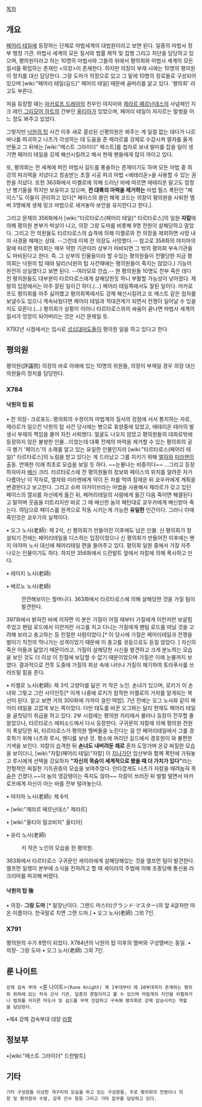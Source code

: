 [[목차]]
== 개요 ==
[[페어리 테일]]에 등장하는 단체로 마법세계의 대법원이라고 보면 된다. 일종의 마법사 정부 행정 기관. 
마법사 세계의 모든 질서와 법률 제작 및 집행 그리고 처단을 담당하고 있으며, 평의원이라고 하는 10명의 마법사와 그들의 위에서 평의회와 마법사 세계의 모든 질서를 확립하는 존재인 <의장>이 존재한다. 하지만 의장이 부재 시에는 10명의 평의원이 정치를 대신 담당한다.
그랑 도마가 의장으로 있고 그 밑에 10명의 장로들로 구성되어 있으며 [wiki:"페어리 테일(길드)" 페어리 테일] 때문에 골머리를 앓고 있다.
'평의회' 라고도 부른다.

처음 등장할 때는 [[마카로프 드레아]]의 친우인 야지마와 [[제라르 페르난데스]]의 사념체인 지크 레인,[[그리모어 하트]]의 간부인 [[울티아]]가 있었으며, 페어리 테일이 저지르는 말썽을 어느 정도 봐주고 있었다.

그렇지만 [[낙원의 탑]] 사건 이후 새로 결성된 신평의원은 봐주는 게 일절 없는 데다가 니르바나를 파괴하고 나츠가 각성하는 데 도움을 준 제라르를 강제로 수감시켜 엘자를 울게 만들고 그 뒤에는 [wiki:"메스트 그라이더" 메스트]를 첩자로 보내 빌미를 잡을 일이 생기면 페어리 테일을 강제 해산시킬려고 해서 현재 팬들에게 많이 까이고 있다. 

또, 평의회는 전 세계에 퍼진 마법사 길드를 통솔하는 존재이기도 하며 모든 마법 중 최강의 파괴력을 지녔다고 칭송받는 초절 시공 파괴 마법 <에테리온>을 사용할 수 있는 권한을 지녔다.  
또한 363화에서 미켈로에 의해 드러난 바에 따르면 에테리온 말고도 엄청난 병기들을 적지만 보유하고 있으며, '''전 대륙의 마력을 제거하는''' 마법 펄스 폭탄인 "페이스"도 이들이 관리하고 있다[* 페이스의 봉인 해제 코드는 의장이 평의원을 사퇴한 멤버 3명에게 생체 링크 마법으로 새겨놓아 보안을 유지한다고 한다.]. 

 
그리고 문제의 356화에서 [wiki:"타르타로스(페어리 테일)" 타르타로스]의 일원 '''자칼'''에 의해 평의원 본부가 박살이 나고, 의장 그랑 도마를 비롯해 9명 전원이 살해당하고 말았다. 그리고 전 의원들도 타르타로스의 습격에 의해 미켈로와 전 의장을 제외하면 사망 내지 사경을 헤매는 상태. --그런데 이제 전 의장도 사망했다.-- 참고로 358화의 야지마의 말에 따르면 평의회는 매우 약한 기관이라 상부가 마비되면 그 밖의 평의회 부속기관들도 마비된다고 한다. 즉. 그 상부의 인물들이라 할 수있는 평의원들이 전멸당한 지금 평의회는 낙원의 탑 때와 달리(낙원의 탑 사건때에는 평의원들이 죽지는 않았다.) 기능이 완전히 상실했다고 보면 된다. --여러모로 안습.--  현 평의원들 10명도 전부 죽은 데다 전 평의원들도 대부분이 타르타로스에게 살해당한듯 하니 부활할 가능성이 낮아졌다. 제랄의 입장에서는 아주 잘된 일이긴 하다.(...) 페어리 테일쪽에서도 잘된 일이다. 마카로프도 평의회를 아주 싫어했고 평의회쪽에서도 강제 해산시킬려고 또 메스트 같은 첩자를 보낼수도 있으니 계속놔뒀다면 페어리 테일과 적대관계가 되면서 전쟁이 일어날 수 있을지도 모른다.(...) 평의회가 상황이 이러니 타르타로스와의 싸움이 끝나면 마법사 세계의 질서가 엉망이 되어버리는 것은 시간 문제일 듯. 

X792년 시점에서는 임시로 [[성십대마도]]들이 평의원 일을 하고 있다고 한다.  
 
== 평의원 ==
평의원(評議院) 의장의 바로 아래에 있는 10명의 위원들, 의장이 부재일 경우 의장 대신 의원들이 정치를 담당한다.
 
 
=== X784 ===
==== 낙원의 탑 前 ====
• 전 의장- 크로포드:  평의회의 수장이자 마법계의 질서의 정점에 서서 통치하는 자로, 제라르가 일으킨 낙원의 탑 사건 당시에는 병으로 휴양중에 있었고, 에테리온 테러의 발생시 부재의 책임을 물어 자진 사퇴했다. 얼굴도 나오지 않았고 평의원들의 대화로밖에 등장하지 않은 불쌍한 인물...이었는데 대륙 전체의 마력을 제거할 수 있는 평의회의 궁극 병기 '페이스'의 소재를 알고 있는 유일한 인물인지라 [wiki:"타르타로스(페어리 테일)" 타르타로스]의 노림을 받고 있다는 게 드러났고 그를 지키기 위해 [[엘자]]와 [[미라젠]]이 출동. 연재한 이래 최초로 모습을 보일 듯 하다. ~~눈물나는 비중이다~~
...그리고 등장하자마자 [[배신]] 크리. 타르타로스에 전 평의원들의 정보와 페이스의 위치를 알려준 자가 다름아닌 이 작자로, 엘자와 미라젠에게 약이 든 차를 먹여 잠재운 뒤 쿄우카에게 계획을 변경한다고 보고한다. 그리고 슈퍼 아카이브라는 마법을 사용해서 제라르가 갖고 있던 페이스의 열쇠를 자신에게 옮긴 뒤, 페어리테일의 사람에게 옮긴 다음 죽이면 해결된다고 말하며 웃음을 터트리지만 바로 그 때 배신한 놈의 패턴대로 쿄우카에게 배신받아 죽는다. 여담으로 페이스를 원격으로 작동 시키는게 가능한 '''유일한''' 인간이다. 그러니 이때 죽인것은 쿄우가의 실책이다.

• 오그 노사(老師): 제 2석, 신 평의회가 만들어진 이후에도 남은 인물. 신 평의회가 창설되기 전에는 페어리테일을 디스하는 입장이었으나 신 평의회가 만들어진 이후에는 왠지 야자마 노사 대신에 페어리테일 편을 들어주고 있다. 평의회 일원 중에서 가장 자주 나오는 인물이기도 하다. 하지만 356화에서 드란발트 앞에서 자칼에 의해 폭사하고 만다. 
 
• 레이지 노사(老師)

• 베르노 노사(老師)
:깐깐해보이는 할머니다. 363화에서 타르타로스에 의해 살해당한 것을 가질 팀이 발견한다. 
397화에서 밝혀진 바에 의하면 이 분은 가질이 어릴 때부터 가질에게 이런저런 보살핌 주었고 팬텀 로드에서 이런저런 사고를 치고 다니는 가질에게 팬텀 로드를 떠날 것을 고려해 보라고 충고하는 등 친절한 사람이었다.[* 이 당시에 가질은 페어리테일과 전쟁을 벌이기 직전의 막나가는 성격이었기 때문에 이 충고를 귓등으로도 듣질 않았다. ] 자신의 죽은 아들과 닮았기 때문이라고. 가질이 살해당한 시신을 발견하고 크게 분노하는 모습을 보인 것도 더 이상 이 친절에 보답할 수 없기 때문이었으며 가질은 이에 눈물까지 보였다. 결과적으로 전투 도중에 가질의 회상 속에 나타나 가질이 재기하여 토라푸사를 쓰러뜨릴 힘을 준다.

• 미켈로 노사(老師): 제 3석
고양이를 닮은 키 작은 노인. 
손녀가 있으며, 로키가 이 손녀와 그렇고 그런 사이인듯[* 이게 나중에 로키가 잠적한 미켈로의 거처를 알게되는 복선이 된다. 알고 보면 거의 300화에 가까이 걸린 떡밥]. 
7년 전에는 오그 노사와 같이 페어리 테일을 고깝게 보는 쪽이었다.
다만 태도를 바꾼 오그와는 달리 현재도 페어리 테일을 골칫덩이 취급을 하고 있다.
2부 시점에는 평의원 자리에서 물러나 등장이 전무할 줄 알았으나, 타르타로스 에피소드에서 다시 등장한다.
구귀문의 쟈칼에 의해 평의원 전원이 폭살당한 뒤, 타르타로스가 평의원 멤버들을 노린다는 걸 안 페어리테일에서 그를 경호하기 위해 나츠와 루시, 웬디를 보낸 것. 평소에 꺼리던 길드에서 경호원이 와 불편한 기색을 보인다.
쟈칼이 습격한 뒤 '''손녀도 내버려둔 채로''' 혼자 도망가며 온갖 찌질한 모습을 보이더니, [wiki:"자칼(페어리 테일)"자칼] 이 [[지나가던]] 임산부와 함께 폭탄에 가둬놓고 루시에게 선택을 강요하자 '''"자신의 목숨이 세계적으로 봤을 때 더 가치가 있다"'''라는 전형적인 찌질한 기득권층의 모습을 보여주었다. 안타깝게도 나츠가 자칼을 때려눕혀 목숨은 건졌다.~~이 놈의 영감탱이는 죽지도 않아~~ 자칼이 쓰러진 뒤 벌벌 떨면서 마카로프에게 자신이 아는 바를 전부 털어놓는다.


• 야지마 노사(老師): 제 6석

• [wiki:"제라르 페르난데스" 제라르]

• [wiki:"울티아 밀코비치" 울티아]

• 유리 노사(老師)
: 키 작은 노인의 모습을 한 평의원. 
363화에서 타르타로스 구귀문인 세이라에게 살해당해있는 것을 엘프먼 팀이 발견한다.
엘프먼 일행이 본부에 소식을 전하려고 할 때 세이라의 주법에 의해 조종당해 통신용 라크리마를 파괴해 버렸다.

 

==== 낙원의 탑 後 ====
• 의장- '''그랑 도마''' [* 말장난이다. 그랜드 마스터(グランド·マスター)의 앞 4글자만 따온 이름이다. 한국말로 치면 그랜 드마.]
• 오그 노사(老師)
그외 7인.

=== X791 ===
평의원의 수가 8명이 되었다. X784년의 낙원의 탑 이후의 멤버와 구성멤버는 동일.
• 의장- 그랑 도마 
• 오그 노사(老師)
그외 7인. 


== 룬 나이트 ==
 강제 검속 부대 <룬 나이트>(Rune Knight) 제 1부대부터 제 10부대까지 존재하는 평의회 휘하에 있는 직속 군사 기관, 일종의 경찰이라고 볼 수 있으며 마법계의 치안을 위협하거나 범죄를 저지른 마도사 및 길드를 무력 진압하고 구속해 평의회로 강제 압송시키는 역할을 담당한다.

•제4 강제 검속부대 대장 [[라할]]


== 정보부 ==
•[wiki:"메스트 그라이더" 드란발트]

== 기타 ==
 기타 구성원들 이상한 개구리의 모습을 하고 있는 구성원들, 주로 평의회의 전령이나 의장 및 평의원의 수발, 감옥 간수 등등 그리고 기타 잡무를 담당하고 있다.
